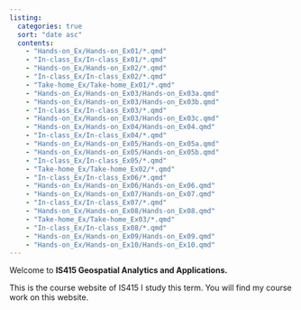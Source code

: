 ```yaml
---
listing:
  categories: true
  sort: "date asc"
  contents:
    - "Hands-on_Ex/Hands-on_Ex01/*.qmd"
    - "In-class_Ex/In-class_Ex01/*.qmd"
    - "Hands-on_Ex/Hands-on_Ex02/*.qmd"
    - "In-class_Ex/In-class_Ex02/*.qmd"
    - "Take-home_Ex/Take-home_Ex01/*.qmd"
    - "Hands-on_Ex/Hands-on_Ex03/Hands-on_Ex03a.qmd"
    - "Hands-on_Ex/Hands-on_Ex03/Hands-on_Ex03b.qmd"
    - "In-class_Ex/In-class_Ex03/*.qmd"
    - "Hands-on_Ex/Hands-on_Ex03/Hands-on_Ex03c.qmd"
    - "Hands-on_Ex/Hands-on_Ex04/Hands-on_Ex04.qmd"
    - "In-class_Ex/In-class_Ex04/*.qmd"
    - "Hands-on_Ex/Hands-on_Ex05/Hands-on_Ex05a.qmd"
    - "Hands-on_Ex/Hands-on_Ex05/Hands-on_Ex05b.qmd"
    - "In-class_Ex/In-class_Ex05/*.qmd"
    - "Take-home_Ex/Take-home_Ex02/*.qmd"
    - "In-class_Ex/In-class_Ex06/*.qmd"
    - "Hands-on_Ex/Hands-on_Ex06/Hands-on_Ex06.qmd"
    - "Hands-on_Ex/Hands-on_Ex07/Hands-on_Ex07.qmd"
    - "In-class_Ex/In-class_Ex07/*.qmd"
    - "Hands-on_Ex/Hands-on_Ex08/Hands-on_Ex08.qmd"
    - "Take-home_Ex/Take-home_Ex03/*.qmd"
    - "In-class_Ex/In-class_Ex08/*.qmd"
    - "Hands-on_Ex/Hands-on_Ex09/Hands-on_Ex09.qmd"
    - "Hands-on_Ex/Hands-on_Ex10/Hands-on_Ex10.qmd"
---
```


Welcome to **IS415 Geospatial Analytics and Applications.**

This is the course website of IS415 I study this term. You will find my course work on this website.
